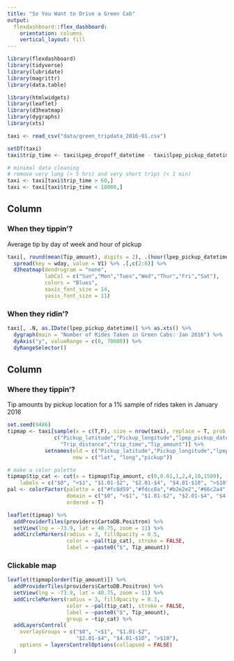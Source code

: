```yaml
---
title: "So You Want to Drive a Green Cab"
output: 
  flexdashboard::flex_dashboard:
    orientation: columns
    vertical_layout: fill
---
```


```r
library(flexdashboard)
library(tidyverse)
library(lubridate)
library(magrittr)
library(data.table)

library(htmlwidgets)
library(leaflet)
library(d3heatmap)
library(dygraphs)
library(xts)

taxi <- read_csv("data/green_tripdata_2016-01.csv")

setDT(taxi)
taxi$trip_time <- taxi$Lpep_dropoff_datetime - taxi$lpep_pickup_datetime

# minimal data cleaning
# remove very long (> 5 hrs) and very short trips (< 1 min)
taxi <- taxi[taxi$trip_time > 60,]
taxi <- taxi[taxi$trip_time < 18000,]
```

Column {data-width=400}
-----------------------------------------------------------------------

### When they tippin'?

Average tip by day of week and hour of pickup

```r
taxi[, round(mean(Tip_amount), digits = 2), .(hour(lpep_pickup_datetime), wday(lpep_pickup_datetime))] %>% 
  spread(key = wday, value = V1) %>% .[,c(2:8)] %>% 
  d3heatmap(dendrogram = "none", 
            labCol = c("Sun","Mon","Tues","Wed","Thur","Fri","Sat"),
            colors = "Blues",
            xaxis_font_size = 14,
            yaxis_font_size = 11)
```


### When they ridin'?

```r
taxi[, .N, as.IDate(lpep_pickup_datetime)] %>% as.xts() %>% 
  dygraph(main = "Number of Rides Taken in Green Cabs: Jan 2016") %>% 
  dyAxis("y", valueRange = c(0, 70000)) %>% 
  dyRangeSelector()
```


Column {data-width=600 .tabset}
-----------------------------------------------------------------------

### Where they tippin'?

Tip amounts by pickup location for a 1% sample of rides taken in January 2016

```r
set.seed(9486)
tipmap <- taxi[sample(x = c(T,F), size = nrow(taxi), replace = T, prob = c(0.01,0.99)),
               c("Pickup_latitude","Pickup_longitude","lpep_pickup_datetime",
                 "Trip_distance","trip_time","Tip_amount")] %>% 
            setnames(old = c("Pickup_latitude","Pickup_longitude","lpep_pickup_datetime"),
                     new = c("lat", "long","pickup"))

# make a color palette
tipmap$tip_cat <- cut(x = tipmap$Tip_amount, c(0,0.01,1,2,4,10,1500), include.lowest = T,
    labels = c("$0", "<$1", "$1.01-$2", "$2.01-$4", "$4.01-$10", ">$10"))
pal <- colorFactor(palette = c("#fc8d59","#fdcc8a","#b2e2e2","#66c2a4","#2ca25f","#006d2c"), 
                   domain = c("$0", "<$1", "$1.01-$2", "$2.01-$4", "$4.01-$10", ">$10"),
                   ordered = T)

leaflet(tipmap) %>% 
  addProviderTiles(providers$CartoDB.Positron) %>% 
  setView(lng = -73.9, lat = 40.75, zoom = 11) %>%
  addCircleMarkers(radius = 3, fillOpacity = 0.5, 
                   color = ~pal(tip_cat), stroke = FALSE,
                   label = ~paste0("$", Tip_amount))
```


### Clickable map

```r
leaflet(tipmap[order(Tip_amount)]) %>% 
  addProviderTiles(providers$CartoDB.Positron) %>% 
  setView(lng = -73.9, lat = 40.75, zoom = 11) %>%
  addCircleMarkers(radius = 3, fillOpacity = 0.3, 
                   color = ~pal(tip_cat), stroke = FALSE,
                   label = ~paste0("$", Tip_amount),
                   group = ~tip_cat) %>% 
  addLayersControl(
    overlayGroups = c("$0", "<$1", "$1.01-$2", 
                      "$2.01-$4", "$4.01-$10", ">$10"),
    options = layersControlOptions(collapsed = FALSE)
  )

```
